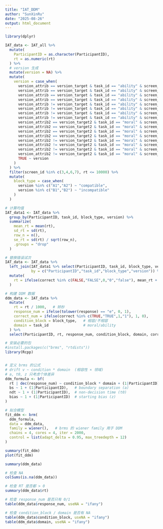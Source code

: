 ```yaml
---
title: "IAT_DDM"
author: "SunXinRu"
date: "2025-08-26"
output: html_document
---
```

```r
library(dplyr)

IAT_data <- IAT_all %>%
  mutate(
    ParticipantID = as.character(ParticipantID),
    rt = as.numeric(rt)
  ) %>%
  # version 生成
  mutate(version = NA) %>%
  mutate(
    version = case_when(
      version_attrib == version_target & task_id == "ability" & screen_id == 3 ~ "A1",
      version_attrib == version_target & task_id == "ability" & screen_id == 4 ~ "A2",
      version_attrib == version_target & task_id == "ability" & screen_id == 6 ~ "B1",
      version_attrib == version_target & task_id == "ability" & screen_id == 7 ~ "B2",
      version_attrib != version_target & task_id == "ability" & screen_id == 3 ~ "B1",
      version_attrib != version_target & task_id == "ability" & screen_id == 4 ~ "B2",
      version_attrib != version_target & task_id == "ability" & screen_id == 6 ~ "A1",
      version_attrib != version_target & task_id == "ability" & screen_id == 7 ~ "A2",
      version_attrib2 == version_target2 & task_id == "moral" & screen_id == 3 ~ "A1",
      version_attrib2 == version_target2 & task_id == "moral" & screen_id == 4 ~ "A2",
      version_attrib2 == version_target2 & task_id == "moral" & screen_id == 6 ~ "B1",
      version_attrib2 == version_target2 & task_id == "moral" & screen_id == 7 ~ "B2",
      version_attrib2 != version_target2 & task_id == "moral" & screen_id == 3 ~ "B1",
      version_attrib2 != version_target2 & task_id == "moral" & screen_id == 4 ~ "B2",
      version_attrib2 != version_target2 & task_id == "moral" & screen_id == 6 ~ "A1",
      version_attrib2 != version_target2 & task_id == "moral" & screen_id == 7 ~ "A2",
      TRUE ~ version
    )
  ) %>%
  filter(screen_id %in% c(3,4,6,7), rt <= 10000) %>%
  mutate(
    block_type = case_when(
      version %in% c("A1","A2") ~ "compatible",
      version %in% c("B1","B2") ~ "incompatible"
    )
  )

# 计算均值
IAT_data1 <- IAT_data %>%
  group_by(ParticipantID, task_id, block_type, version) %>%
  summarize(
    mean_rt = mean(rt),
    sd_rt = sd(rt),
    row_n = n(),
    se_rt = sd(rt) / sqrt(row_n),
    .groups = "drop"
  )

# 替换错误试次
IAT_data <- IAT_data %>%
  left_join(IAT_data1 %>% select(ParticipantID, task_id, block_type, version, mean_rt),
            by = c("ParticipantID","task_id","block_type","version")) %>%
  mutate(
    rt = ifelse(correct %in% c(FALSE,"FALSE",0,"0","false"), mean_rt + 600, rt)
  )

# 构建 DDM 数据
ddm_data <- IAT_data %>%
  mutate(
    rt = rt / 1000,   # 转秒
    response_num = ifelse(tolower(response) == "e", 0, 1),
    correct_num = ifelse(correct %in% c(TRUE,"TRUE",1,"1"), 1, 0),
    condition_block = block_type,   # 相容/不相容
    domain = task_id                # moral/ability
  ) %>%
  select(ParticipantID, rt, response_num, condition_block, domain, correct_num)
```

```r
# 安装必要的包
#install.packages(c("brms", "rtdists"))
library(Rcpp)


# 定义 brms 的公式
# drift v ~ condition * domain  (相容性 × 领域)
# a, t0, z 只考虑个体差异
ddm_formula <- bf(
  rt | dec(response_num) ~ condition_block * domain + (1|ParticipantID),
  bs ~ 1 + (1|ParticipantID),   # boundary separation (a)
  ndt ~ 1 + (1|ParticipantID),  # non-decision time (t0)
  bias ~ 1 + (1|ParticipantID)  # starting bias (z)
)

# 拟合模型
fit_ddm <- brm(
  ddm_formula,
  data = ddm_data,
  family = wiener(),   # brms 的 wiener family 用于 DDM
  chains = 4, cores = 4, iter = 2000,
  control = list(adapt_delta = 0.95, max_treedepth = 12)
)

summary(fit_ddm)
plot(fit_ddm)
```
```r
summary(ddm_data)

# 检查 NA
colSums(is.na(ddm_data))

# 检查 RT 是否都 > 0
summary(ddm_data$rt)

# 检查 response_num 是否只有 0/1
table(ddm_data$response_num, useNA = "ifany")

# 检查 condition_block / domain 是否有 NA
table(ddm_data$condition_block, useNA = "ifany")
table(ddm_data$domain, useNA = "ifany")
```

